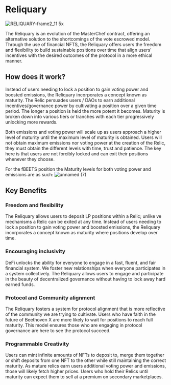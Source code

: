 # Reliquary
![RELIQUARY-frame2_11 5x](https://user-images.githubusercontent.com/109503546/208387180-982314a0-ce1a-43ba-84ed-6e200e09aa29.png)

The Reliquary is an evolution of the MasterChef contract, offering an alternative solution to the shortcomings of the vote escrowed model. Through the use of financial NFTS, the Reliquary offers users the freedom and flexibility to build sustainable positions over time that align users' incentives with the desired outcomes of the protocol in a more ethical manner.

## How does it work?
Instead of users needing to lock a position to gain voting power and boosted emissions, the Reliquary incorporates a concept known as maturity. The Relic persuades users / DAOs to earn additional incentives/governance power by cultivating a position over a given time period. The longer a position is held the more potent it becomes. Maturity is broken down into various tiers or tranches with each tier progressively unlocking more rewards. 

Both emissions and voting power will scale up as users approach a higher level of maturity until the maximum level of maturity is obtained. Users will not obtain maximum emissions nor voting power at the creation of the Relic, they must obtain the different levels with time, trust and patience. The key here is that users are not forcibly locked and can exit their positions whenever they choose.

For the fBEETS position the Maturity levels for both voting power and emissions are as such:
![unnamed (7)](https://user-images.githubusercontent.com/109503546/208075266-34ff7e05-608c-4be3-9d83-a7f65575be29.png)

## Key Benefits 

### Freedom and flexibility 
The Reliquary allows users to deposit LP positions within a Relic; unlike ve mechanisms a Relic can be exited at any time. Instead of users needing to lock a position to gain voting power and boosted emissions, the Reliquary incorporates a concept known as maturity where positions develop over time.

### Encouraging inclusivity
DeFi unlocks the ability for everyone to engage in a fast, fluent, and fair financial system. We foster new relationships when everyone participates in a system collectively. The Reliquary allows users to engage and participate in the beauty of decentralized governance without having to lock away hard earned funds.


### Protocol and Community alignment
The Reliquary fosters a system for protocol alignment that is more reflective of the community we are trying to cultivate. Users who have faith in the future of Beethoven X are more likely to wait for positions to reach full maturity. This model ensures those who are engaging in protocol governance are here to see the protocol succeed. 


### Programmable Creativity
Users can mint infinite amounts of NFTs to deposit to, merge them together or shift deposits from one NFT to the other while still maintaining the correct maturity. As mature relics earn users additional voting power and emissions, those will likely fetch higher prices. Users who hold their Relics until maturity can expect them to sell at a premium on secondary marketplaces.  

